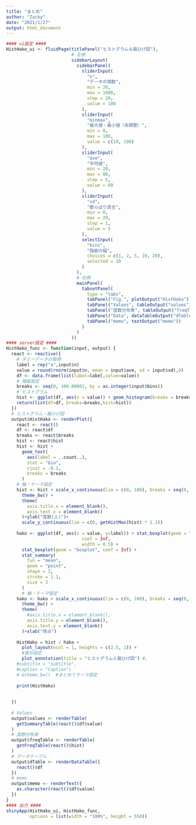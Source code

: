 ```yaml
---
title: "まとめ"
author: "Zacky"
date: "2021/1/27"
output: html_document
---
```




```r
#### ui設定 ####
HistHako_ui <- fluidPage(titlePanel("ヒストグラム＆箱ひげ図"),
                         # 左側
                         sidebarLayout(
                           sidebarPanel(
                             sliderInput(
                               "n",
                               "データの個数",
                               min = 20,
                               max = 1000,
                               step = 20,
                               value = 100
                             ),
                             sliderInput(
                               "minmax",
                               "最大値・最小値（未調整）",
                               min = 0,
                               max = 100,
                               value = c(10, 100)
                             ),
                             sliderInput(
                               "ave",
                               "平均値",
                               min = 20,
                               max = 80,
                               step = 5,
                               value = 60
                             ),
                             sliderInput(
                               "sd",
                               "散らばり具合",
                               min = 0,
                               max = 20,
                               step = 1,
                               value = 5
                             ),
                             selectInput(
                               "bins",
                               "階級の幅",
                               choices = c(1, 2, 5, 10, 20),
                               selected = 10
                             )
                           ),
                           # 右側
                           mainPanel(
                             tabsetPanel(
                               type = "tabs",
                               tabPanel("Fig.", plotOutput("HistHako")),
                               tabPanel("Values", tableOutput("values")),
                               tabPanel("度数分布表", tableOutput("freqTable")),
                               tabPanel("Data", dataTableOutput("dTable")),
                               tabPanel("memo", textOutput("memo"))
                             )
                           )
                         ))
#### server設定 ####
HistHako_func <- function(input, output) {
  react <- reactive({
    # ダミーデータの取得
    label = rep("a",input$n)
    value = round(rnorm(input$n, mean = input$ave, sd = input$sd),0)
    df <- data.frame(list(label=label,value=value))
    # 階級設定
    breaks <- seq(0, 100.00001, by = as.integer(input$bins))
    # ヒストグラム
    hist <- ggplot(df, aes(x = value)) + geom_histogram(breaks = breaks,fill = "white", colour = "black")
    return(list(df=df, breaks=breaks,hist=hist))
  })
  # ヒストグラム・箱ひげ図
  output$HistHako <- renderPlot({
    react <- react()
    df <- react$df
    breaks <- react$breaks
    hist <- react$hist
    hist <- hist +
      geom_text(
        aes(label = ..count..),
        stat = "bin",
        vjust = -0.2,
        breaks = breaks
      )
    # 軸・テーマ設定
    hist <- hist + scale_x_continuous(lim = c(0, 100), breaks = seq(0, 100, by = 10)) +
      theme_bw() +
      theme(
        axis.title.x = element_blank(),
        axis.text.x = element_blank()
      )+ylab("度数(人)")+
      scale_y_continuous(lim = c(0, getHistMax(hist) * 1.1))
    
    hako <- ggplot(df, aes(x = value, y=label)) + stat_boxplot(geom = "errorbar",
                             coef = Inf,
                             width = 0.5) +
      stat_boxplot(geom = "boxplot", coef = Inf) +
      stat_summary(
        fun = "mean",
        geom = "point",
        shape = 3,
        stroke = 1.1,
        size = 3
      )
      # 軸・テーマ設定
    hako <- hako + scale_x_continuous(lim = c(0, 100), breaks = seq(0, 100, by = 10)) +
      theme_bw() +
      theme(
        #axis.title.x = element_blank(),
        axis.title.y = element_blank(),
        axis.text.y = element_blank()
      )+xlab("得点")
    
    HistHako = hist / hako +
      plot_layout(ncol = 1, heights = c(2.5, 1)) +
      #表示設定
      plot_annotation(title = "ヒストグラムと箱ひげ図") #,
    #subtitle = "Subtitle",
    #caption = "Caption")
    # &theme_bw()  #まとめてテーマ設定
    
    print(HistHako)
    
    
  })
  
  # Values
  output$values <- renderTable(
    getSummaryTable(react()$df$value)
  )
  # 度数分布表
  output$freqTable <- renderTable(
    getFreqTable(react()$hist)
  )
  # データテーブル
  output$dTable <- renderDataTable({
    react()$df
  })
  # memo
  output$memo <- renderText({
    as.character(react()$df$value)
  })
}
#### 出力 ####
shinyApp(HistHako_ui, HistHako_func,
         options = list(width = "100%", height = 550))
```
